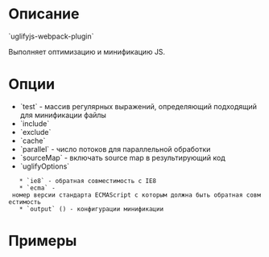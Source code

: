= Описание =
`uglifyjs-webpack-plugin`

Выполняет оптимизацию и минификацию JS.

= Опции =
* `test` - массив регулярных выражений, определяющий подходящий для минификации файлы
* `include`
* `exclude`
* `cache`
* `parallel` - число потоков для параллельной обработки
* `sourceMap` - включать source map в результирующий код
* `uglifyOptions`
	* `ie8` - обратная совместимость с IE8
	* `ecma` - номер версии стандарта ECMAScript с которым должна быть обратная совместимость
	* `output` ({{https://github.com/mishoo/UglifyJS2/tree/harmony#output-options|docs}}) - конфигурации минификации 

= Примеры =
{{{javascript
const UglifyJSPlugin = require('uglifyjs-webpack-plugin');

module.exports = merge(common, {
  entry: './src/index.js',
  output: {
    filename: 'bundle.js',
    path: __dirname + '/public'
  },
  plugins: [
    new UglifyJSPlugin()
  ]
});
}}}
